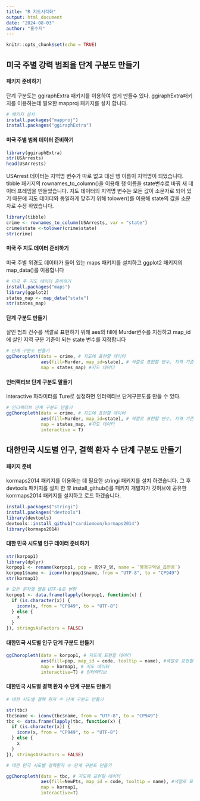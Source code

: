 ```yaml
---
title: "R 지도시각화"
output: html_document
date: "2024-08-03"
author: "홍수지"
---
```


```r
knitr::opts_chunk$set(echo = TRUE)
```

## 미국 주별 강력 범죄율 단계 구분도 만들기

#### 패키지 준비하기
단계 구분도는 ggiraphExtra 패키지를 이용하여 쉽게 만들수 있다. 
ggiraphExtra패키지를 이용하는데 필요한 mapproj 패키지를 설치 합니다.

```r
# 패키지 설치
install.packages("mapproj")
install.packages("ggiraphExtra")

```


#### 미국 주별 범죄 데이터 준비하기
```r
library(ggiraphExtra)
str(USArrests)
head(USArrests)
```

USArrest 데이터는 지역명 변수가 따로 없고 대신 행 이름이 지역명이 되었습니다.
tibble 패키지의 rownames_to_column()을 이용해 행 이름을 state변수로 바꿔 새 데이터 프레임을 만들었습니다.
지도 데이터의 지역명 변수는 모든 값이 소문자로 되어 있기 때문에 지도 데이터와 동일하게 맞추기 위해 tolower()를 이용해 state의 값을 소문자로 수정 하였습니다.

```r
library(tibble)
crime <- rownames_to_column(USArrests, var = "state")
crime$state <-tolower(crime$state)
str(crime)
```

#### 미국 주 지도 데이터 준비하기
미국 주별 위경도 데이터가 들어 있는 maps 패키지를 설치하고 ggplot2 패키지의 map_data()를 이용합니다
```r
# 미국 주 지도 데이터 준비하기
install.packages("maps")
library(ggplot2)
states_map <- map_data("state")
str(states_map)
```

#### 단계 구분도 만들기
살인 범죄 건수를 색깔로 표현하기 위해 aes의 fill에 Murder변수를 지정하고 map_id에 살인 지역 구분 기준이 되는 state 변수를 지정합니다 
```r
# 단계 구분도 만들기
ggChoropleth(data = crime, # 지도에 표현할 데이터
             aes(fill=Murder, map_id=state), # 색깔로 표현할 변수, 지역 기준 변수
             map = states_map) #지도 데이터
```

#### 인터랙티브 단계 구분도 말들기
interactive 파라미터를 Ture로 설정하면 인터랙티브 단계구분도를 만들 수 있다.
```r
# 인터랙티브 단계 구분도 만들기
ggChoropleth(data = crime, # 지도에 표현할 데이터
             aes(fill=Murder, map_id=state), # 색깔로 표현할 변수, 지역 기준 변수
             map = states_map, #지도 데이터
             interactive = T) 

```


## 대한민국 시도별 인구, 결핵 환자 수 단계 구분도 만들기
#### 패키지 준비
kormaps2014 패키지를 이용하는 데 필요한 stringi 패키지를 설치 하겠습니다.
그 후 devtools 패키지를 설치 한 후 install_github()를 패키지 개발자가 깃허브에 공유한 korrmaps2014 패키지를 설지하고 로드 하겠습니다.
```r
install.packages("stringi")
install.packages("devtools")
library(devtools)
devtools::install_github("cardiomoon/kormaps2014")
library(kormaps2014)
```

#### 대한 민국 시도별 인구 데이터 준비하기
```r
str(korpop1)
library(dplyr)
korpop1 <- rename(korpop1, pop = 총인구_명, name = `행정구역별_읍면동`)
korpop1$name <- iconv(korpop1$name, from = "UTF-8", to = "CP949")
str(kormap1)

# 모든 문자열 열을 UTF-8로 변환
korpop1 <- data.frame(lapply(korpop1, function(x) {
  if (is.character(x)) {
    iconv(x, from = "CP949", to = "UTF-8")
  } else {
    x
  }
}), stringsAsFactors = FALSE)

```

#### 대한민국 시도별 인구 단계 구분도 만들기
```r
ggChoropleth(data = korpop1, # 지도에 표현할 데이터
             aes(fill=pop, map_id = code, tooltip = name), #색깔로 표현할 수 변수
             map = kormap1, # 지도 데이터
             interactive=T) # 인터랙티브
```

#### 대한민국 시도별 결핵 환자 수 단계 구분도 만들기
```r
# 대한 시도별 결핵 환자 수 단계 구분도 만들기

str(tbc)
tbc$name <- iconv(tbc$name, from = "UTF-8", to = "CP949")
tbc <- data.frame(lapply(tbc, function(x) {
  if (is.character(x)) {
    iconv(x, from = "CP949", to = "UTF-8")
  } else {
    x
  }
}), stringsAsFactors = FALSE)

# 대한 민국 시도별 결핵환자 수 단계 구분도 만들기

ggChoropleth(data = tbc, # 지도에 표현할 데이터
             aes(fill=NewPts, map_id = code, tooltip = name), #색깔로 표현할 수 변수
             map = kormap1,
             interactive=T)

```


